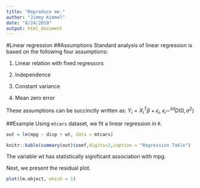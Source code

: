 ```yaml
---
title: "Reproduce me."
author: "Jimmy Kimmel"
date: "8/24/2018"
output: html_document
---
```



#Linear regression
##Assumptions
Standard analysis of linear regression is based on the following four assumptions:

1. Linear relation with fixed regressors

2. Independence

3. Constant variance

4. Mean zero error

These assumptions can be succinctly written as: $Y_i = X_i^T \beta + \epsilon_i$, $\epsilon_i \sim^{iid} D(0, \sigma^2)$

##Example
Using `mtcars` dataset, we fit a linear regression in `R`.


```r
out = lm(mpg ~ disp + wt, data = mtcars)
```

```r
knitr::kable(summary(out)$coef,digits=2,caption = "Regression Table")
```

The variable wt has statistically significant association with mpg.

Next, we present the residual plot.
```r
plot(lm.object, which = 1)
```
